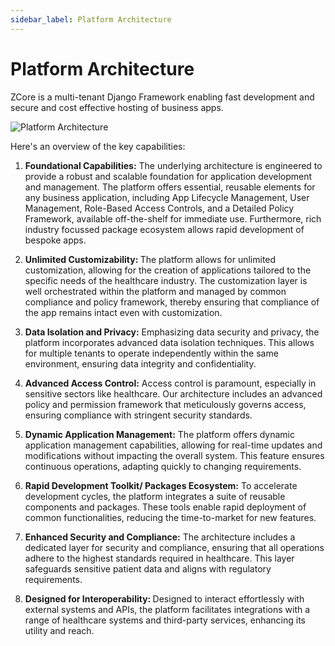```yaml
---
sidebar_label: Platform Architecture
---
```


# Platform Architecture

ZCore is a multi-tenant Django Framework enabling fast development and secure and cost effective hosting of business apps. 


![Platform Architecture](/img/Architecture_Diagram.png)


Here's an overview of the key capabilities:

1. <b>Foundational Capabilities:</b>
The underlying architecture is engineered to provide a robust and scalable foundation for application development and management. 
The platform offers essential, reusable elements for any business application, including App Lifecycle Management, User Management, Role-Based Access Controls, and a Detailed Policy Framework, available off-the-shelf for immediate use. Furthermore, rich industry focussed package ecosystem allows rapid development of bespoke apps. 

2. <b> Unlimited Customizability: </b>
The platform allows for unlimited customization, allowing for the creation of applications tailored to the specific needs of the healthcare industry. The customization layer is well orchestrated within the platform and managed by common compliance and policy framework, thereby ensuring that compliance of the app remains intact even with customization.

3. <b>Data Isolation and Privacy:</b> 
Emphasizing data security and privacy, the platform incorporates advanced data isolation techniques. This allows for multiple tenants to operate independently within the same environment, ensuring data integrity and confidentiality.

4. <b> Advanced Access Control:</b>
Access control is paramount, especially in sensitive sectors like healthcare. Our architecture includes an advanced policy and permission framework that meticulously governs access, ensuring compliance with stringent security standards.

5. <b> Dynamic Application Management:</b>
The platform offers dynamic application management capabilities, allowing for real-time updates and modifications without impacting the overall system. This feature ensures continuous operations, adapting quickly to changing requirements.

6. <b> Rapid Development Toolkit/ Packages Ecosystem:</b>
To accelerate development cycles, the platform integrates a suite of reusable components and packages. These tools enable rapid deployment of common functionalities, reducing the time-to-market for new features.
7. <b> Enhanced Security and Compliance:</b>
The architecture includes a dedicated layer for security and compliance, ensuring that all operations adhere to the highest standards required in healthcare. This layer safeguards sensitive patient data and aligns with regulatory requirements.

9. <b> Designed for Interoperability: </b>
Designed to interact effortlessly with external systems and APIs, the platform facilitates integrations with a range of healthcare systems and third-party services, enhancing its utility and reach.
